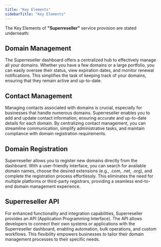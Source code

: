 ```yaml
---
title: "Key Elements"
sidebarTitle: "Key Elements"
---
```



The Key Elements of **"Superreseller"** service provision are stated underneath:

## Domain Management
The Superreseller dashboard offers a centralized hub to effectively manage all your domains. Whether you have a few domains or a large portfolio, you can easily oversee their status, view expiration dates, and monitor renewal notifications. This simplifies the task of keeping track of your domains, ensuring that they remain active and up-to-date.

## Contact Management
Managing contacts associated with domains is crucial, especially for businesses that handle numerous domains. Superreseller enables you to add and update contact information, ensuring accurate and up-to-date details for each domain. By centralizing contact management, you can streamline communication, simplify administrative tasks, and maintain compliance with domain registration requirements.

## Domain Registration
Superreseller allows you to register new domains directly from the dashboard. With a user-friendly interface, you can search for available domain names, choose the desired extensions (e.g., .com, .net, .org), and complete the registration process effortlessly. This eliminates the need for multiple platforms or third-party registrars, providing a seamless end-to-end domain management experience.

## Superreseller API
For enhanced functionality and integration capabilities, Superreseller provides an API (Application Programming Interface). The API allows developers to connect their own systems or applications with the Superreseller dashboard, enabling automation, bulk operations, and custom workflows. This flexibility empowers businesses to tailor their domain management processes to their specific needs.